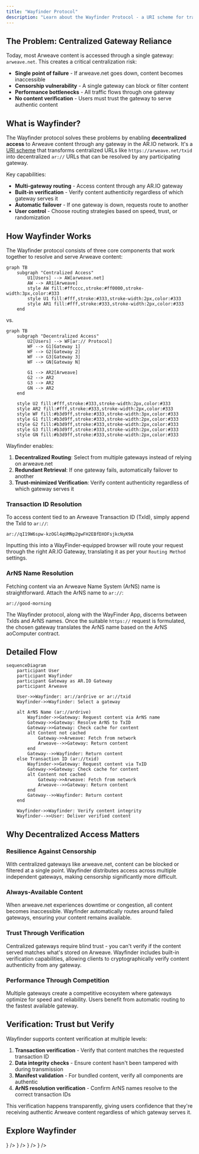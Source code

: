 ```yaml
---
title: "Wayfinder Protocol"
description: "Learn about the Wayfinder Protocol - a URI scheme for translating Arweave content requests into user-friendly ar:// URLs"
---
```



## The Problem: Centralized Gateway Reliance

Today, most Arweave content is accessed through a single gateway: `arweave.net`. This creates a critical centralization risk:

- **Single point of failure** - If arweave.net goes down, content becomes inaccessible
- **Censorship vulnerability** - A single gateway can block or filter content
- **Performance bottlenecks** - All traffic flows through one gateway
- **No content verification** - Users must trust the gateway to serve authentic content

## What is Wayfinder?

The Wayfinder protocol solves these problems by enabling **decentralized access** to Arweave content through any gateway in the AR.IO network. It's a [URI scheme](https://wikipedia.org/wiki/Uniform_Resource_Identifier) that transforms centralized URLs like `https://arweave.net/txid` into decentralized `ar://` URLs that can be resolved by any participating gateway.

Key capabilities:
- **Multi-gateway routing** - Access content through any AR.IO gateway
- **Built-in verification** - Verify content authenticity regardless of which gateway serves it
- **Automatic failover** - If one gateway is down, requests route to another
- **User control** - Choose routing strategies based on speed, trust, or randomization

## How Wayfinder Works

The Wayfinder protocol consists of three core components that work together to resolve and serve Arweave content:

```mermaid
graph TB
    subgraph "Centralized Access"
        U1[Users] --> AW[arweave.net]
        AW --> AR1[Arweave]
        style AW fill:#ffcccc,stroke:#ff0000,stroke-width:3px,color:#333
        style U1 fill:#fff,stroke:#333,stroke-width:2px,color:#333
        style AR1 fill:#fff,stroke:#333,stroke-width:2px,color:#333
    end
```

<div className="w-full text-center">vs.</div>

```mermaid
graph TB
    subgraph "Decentralized Access"
        U2[Users] --> WF[ar:// Protocol]
        WF --> G1[Gateway 1]
        WF --> G2[Gateway 2]
        WF --> G3[Gateway 3]
        WF --> GN[Gateway N]
        
        G1 --> AR2[Arweave]
        G2 --> AR2
        G3 --> AR2
        GN --> AR2
    end
    
    style U2 fill:#fff,stroke:#333,stroke-width:2px,color:#333
    style AR2 fill:#fff,stroke:#333,stroke-width:2px,color:#333
    style WF fill:#b3d9ff,stroke:#333,stroke-width:3px,color:#333
    style G1 fill:#b3d9ff,stroke:#333,stroke-width:2px,color:#333
    style G2 fill:#b3d9ff,stroke:#333,stroke-width:2px,color:#333
    style G3 fill:#b3d9ff,stroke:#333,stroke-width:2px,color:#333
    style GN fill:#b3d9ff,stroke:#333,stroke-width:2px,color:#333
```

Wayfinder enables:
1. **Decentralized Routing**: Select from multiple gateways instead of relying on arweave.net
2. **Redundant Retrieval**: If one gateway fails, automatically failover to another
3. **Trust-minimized Verification**: Verify content authenticity regardless of which gateway serves it

### Transaction ID Resolution

To access content tied to an Arweave Transaction ID (TxId), simply append the TxId to `ar://`:

```
ar://qI19W6spw-kzOGl4qUMNp2gwFH2EBfDXOFsjkcNyK9A
```

Inputting this into a WayFinder-equipped browser will route your request through the right AR.IO Gateway, translating it as per your `Routing Method` settings.

### ArNS Name Resolution

Fetching content via an Arweave Name System (ArNS) name is straightforward. Attach the ArNS name to `ar://`:

```
ar://good-morning
```

The Wayfinder protocol, along with the WayFinder App, discerns between TxIds and ArNS names. Once the suitable `https://` request is formulated, the chosen gateway translates the ArNS name based on the ArNS aoComputer contract.

## Detailed Flow

```mermaid
sequenceDiagram
    participant User
    participant Wayfinder
    participant Gateway as AR.IO Gateway
    participant Arweave
    
    User->>Wayfinder: ar://ardrive or ar://txid
    Wayfinder->>Wayfinder: Select a gateway
    
    alt ArNS Name (ar://ardrive)
        Wayfinder->>Gateway: Request content via ArNS name
        Gateway->>Gateway: Resolve ArNS to TxID
        Gateway->>Gateway: Check cache for content
        alt Content not cached
            Gateway->>Arweave: Fetch from network
            Arweave-->>Gateway: Return content
        end
        Gateway-->>Wayfinder: Return content
    else Transaction ID (ar://txid)
        Wayfinder->>Gateway: Request content via TxID
        Gateway->>Gateway: Check cache for content
        alt Content not cached
            Gateway->>Arweave: Fetch from network
            Arweave-->>Gateway: Return content
        end
        Gateway-->>Wayfinder: Return content
    end
    
    Wayfinder->>Wayfinder: Verify content integrity
    Wayfinder-->>User: Deliver verified content
```

## Why Decentralized Access Matters

### Resilience Against Censorship
With centralized gateways like arweave.net, content can be blocked or filtered at a single point. Wayfinder distributes access across multiple independent gateways, making censorship significantly more difficult.

### Always-Available Content
When arweave.net experiences downtime or congestion, all content becomes inaccessible. Wayfinder automatically routes around failed gateways, ensuring your content remains available.

### Trust Through Verification
Centralized gateways require blind trust - you can't verify if the content served matches what's stored on Arweave. Wayfinder includes built-in verification capabilities, allowing clients to cryptographically verify content authenticity from any gateway.

### Performance Through Competition
Multiple gateways create a competitive ecosystem where gateways optimize for speed and reliability. Users benefit from automatic routing to the fastest available gateway.

## Verification: Trust but Verify

Wayfinder supports content verification at multiple levels:

1. **Transaction verification** - Verify that content matches the requested transaction ID
2. **Data integrity checks** - Ensure content hasn't been tampered with during transmission
3. **Manifest validation** - For bundled content, verify all components are authentic
4. **ArNS resolution verification** - Confirm ArNS names resolve to the correct transaction IDs

This verification happens transparently, giving users confidence that they're receiving authentic Arweave content regardless of which gateway serves it.


## Explore Wayfinder

<Cards>
  <Card 
    title="Integration Methods" 
    description="Learn how to integrate Wayfinder in browsers and applications"
    href="/learn/wayfinder/integration"
    icon={<Code className="w-8 h-8" />}
  />
  <Card 
    title="Use Cases" 
    description="Discover practical applications and implementation examples"
    href="/learn/wayfinder/use-cases"
    icon={<Lightbulb className="w-8 h-8" />}
  />
  <Card 
    title="Gateway Registry" 
    description="Understand how gateways participate in the decentralized network"
    href="/learn/gateways/gateway-registry"
    icon={<Network className="w-8 h-8" />}
  />
  <Card 
    title="Access Data" 
    description="Start accessing Arweave content through multiple gateways"
    href="/build/access"
    icon={<Globe className="w-8 h-8" />}
  />
</Cards>

